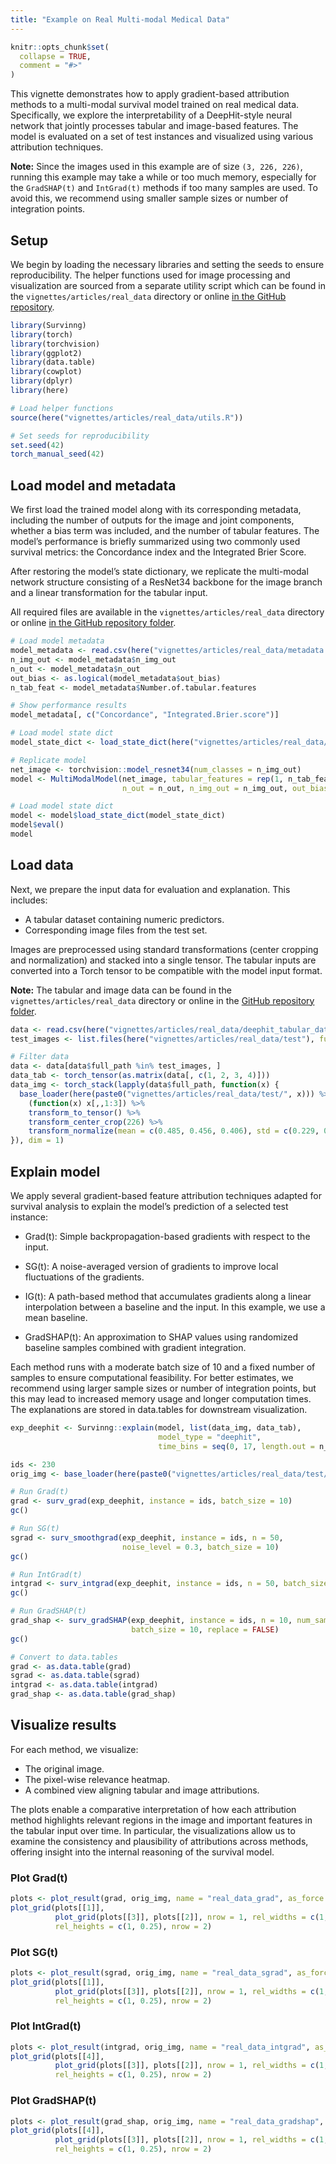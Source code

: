 ```yaml
---
title: "Example on Real Multi-modal Medical Data"
---
```


```r
knitr::opts_chunk$set(
  collapse = TRUE,
  comment = "#>"
)
```

This vignette demonstrates how to apply gradient-based attribution methods to a multi-modal survival model trained on real medical data. Specifically, we explore the interpretability of a DeepHit-style neural network that jointly processes tabular and image-based features. The model is evaluated on a set of test instances and visualized using various attribution techniques.

**Note:** Since the images used in this example are of size `(3, 226, 226)`, 
running this example may take a while or too much memory, especially for the 
`GradSHAP(t)` and `IntGrad(t)` methods if too many samples are used. To avoid
this, we recommend using smaller sample sizes or number of integration points.

## Setup

We begin by loading the necessary libraries and setting the seeds to ensure reproducibility. The helper functions used for image processing and visualization are sourced from a separate utility script
which can be found in the `vignettes/articles/real_data` directory or online 
[in the GitHub repository](https://github.com/bips-hb/Survinng/blob/2640cffaba38e81d6b6f2ee3051b2d9f44d0f86f/vignettes/articles/real_data/utils.R).

```r
library(Survinng)
library(torch)
library(torchvision)
library(ggplot2)
library(data.table)
library(cowplot)
library(dplyr)
library(here)

# Load helper functions
source(here("vignettes/articles/real_data/utils.R"))

# Set seeds for reproducibility
set.seed(42)
torch_manual_seed(42)
```


## Load model and metadata

We first load the trained model along with its corresponding metadata, including 
the number of outputs for the image and joint components, whether a bias term 
was included, and the number of tabular features. The model’s performance is 
briefly summarized using two commonly used survival metrics: the Concordance 
index and the Integrated Brier Score.

After restoring the model’s state dictionary, we replicate the multi-modal 
network structure consisting of a ResNet34 backbone for the image branch and a 
linear transformation for the tabular input.

All required files are available in the `vignettes/articles/real_data` directory 
or online [in the GitHub repository folder](https://github.com/bips-hb/Survinng/tree/2640cffaba38e81d6b6f2ee3051b2d9f44d0f86f/vignettes/articles/real_data).

```r
# Load model metadata
model_metadata <- read.csv(here("vignettes/articles/real_data/metadata.csv"))
n_img_out <- model_metadata$n_img_out
n_out <- model_metadata$n_out
out_bias <- as.logical(model_metadata$out_bias)
n_tab_feat <- model_metadata$Number.of.tabular.features

# Show performance results
model_metadata[, c("Concordance", "Integrated.Brier.score")]

# Load model state dict
model_state_dict <- load_state_dict(here("vignettes/articles/real_data/model.pt"))

# Replicate model
net_image <- torchvision::model_resnet34(num_classes = n_img_out)
model <- MultiModalModel(net_image, tabular_features = rep(1, n_tab_feat),
                         n_out = n_out, n_img_out = n_img_out, out_bias = out_bias)

# Load model state dict
model <- model$load_state_dict(model_state_dict)
model$eval()
model
```

## Load data

Next, we prepare the input data for evaluation and explanation. This includes:

* A tabular dataset containing numeric predictors.
* Corresponding image files from the test set.

Images are preprocessed using standard transformations (center cropping and 
normalization) and stacked into a single tensor. The tabular inputs are 
converted into a Torch tensor to be compatible with the model input format.

**Note:** The tabular and image data can be found in the `vignettes/articles/real_data` 
directory or online in the [GitHub repository folder](https://github.com/bips-hb/Survinng/tree/2640cffaba38e81d6b6f2ee3051b2d9f44d0f86f/vignettes/articles/real_data).

```r
data <- read.csv(here("vignettes/articles/real_data/deephit_tabular_data.csv"))
test_images <- list.files(here("vignettes/articles/real_data/test"), full.names = FALSE)

# Filter data
data <- data[data$full_path %in% test_images, ]
data_tab <- torch_tensor(as.matrix(data[, c(1, 2, 3, 4)]))
data_img <- torch_stack(lapply(data$full_path, function(x) {
  base_loader(here(paste0("vignettes/articles/real_data/test/", x))) %>%
    (function(x) x[,,1:3]) %>%
    transform_to_tensor() %>%
    transform_center_crop(226) %>%
    transform_normalize(mean = c(0.485, 0.456, 0.406), std = c(0.229, 0.224, 0.225))
}), dim = 1)
```

## Explain model

We apply several gradient-based feature attribution techniques adapted for survival 
analysis to explain the model's prediction of a selected test instance:

* Grad(t): Simple backpropagation-based gradients with respect to the input.

* SG(t): A noise-averaged version of gradients to improve local fluctuations of
the gradients.

* IG(t): A path-based method that accumulates gradients along a linear 
interpolation between a baseline and the input. In this example, we use a 
mean baseline.

* GradSHAP(t): An approximation to SHAP values using randomized baseline samples 
combined with gradient integration.

Each method runs with a moderate batch size of 10 and a fixed number of samples 
to ensure computational feasibility. For better estimates, we recommend using
larger sample sizes or number of integration points, but this may lead to
increased memory usage and longer computation times. The explanations are 
stored in data.tables for downstream visualization.

```r
exp_deephit <- Survinng::explain(model, list(data_img, data_tab), 
                                 model_type = "deephit",
                                 time_bins = seq(0, 17, length.out = n_out))

ids <- 230
orig_img <- base_loader(here(paste0("vignettes/articles/real_data/test/", data[ids, ]$full_path)))

# Run Grad(t)
grad <- surv_grad(exp_deephit, instance = ids, batch_size = 10)
gc()

# Run SG(t)
sgrad <- surv_smoothgrad(exp_deephit, instance = ids, n = 50, 
                         noise_level = 0.3, batch_size = 10)
gc()

# Run IntGrad(t)
intgrad <- surv_intgrad(exp_deephit, instance = ids, n = 50, batch_size = 10) 
gc()

# Run GradSHAP(t)
grad_shap <- surv_gradSHAP(exp_deephit, instance = ids, n = 10, num_samples = 50, 
                           batch_size = 10, replace = FALSE) 
gc()

# Convert to data.tables
grad <- as.data.table(grad)
sgrad <- as.data.table(sgrad)
intgrad <- as.data.table(intgrad)
grad_shap <- as.data.table(grad_shap)
```

## Visualize results

For each method, we visualize:

* The original image.
* The pixel-wise relevance heatmap.
* A combined view aligning tabular and image attributions.

The plots enable a comparative interpretation of how each attribution method
highlights relevant regions in the image and important features in the tabular 
input over time. In particular, the visualizations allow us to examine the 
consistency and plausibility of attributions across methods, offering insight 
into the internal reasoning of the survival model.


### Plot Grad(t)

```r
plots <- plot_result(grad, orig_img, name = "real_data_grad", as_force = FALSE)
plot_grid(plots[[1]], 
          plot_grid(plots[[3]], plots[[2]], nrow = 1, rel_widths = c(1, 7)),
          rel_heights = c(1, 0.25), nrow = 2)
```

### Plot SG(t)

```r
plots <- plot_result(sgrad, orig_img, name = "real_data_sgrad", as_force = FALSE)
plot_grid(plots[[1]], 
          plot_grid(plots[[3]], plots[[2]], nrow = 1, rel_widths = c(1, 7)),
          rel_heights = c(1, 0.25), nrow = 2)
```

### Plot IntGrad(t)

```r
plots <- plot_result(intgrad, orig_img, name = "real_data_intgrad", as_force = TRUE)
plot_grid(plots[[4]], 
          plot_grid(plots[[3]], plots[[2]], nrow = 1, rel_widths = c(1, 7)),
          rel_heights = c(1, 0.25), nrow = 2)
```

### Plot GradSHAP(t)

```r
plots <- plot_result(grad_shap, orig_img, name = "real_data_gradshap", as_force = TRUE)
plot_grid(plots[[4]], 
          plot_grid(plots[[3]], plots[[2]], nrow = 1, rel_widths = c(1, 7)),
          rel_heights = c(1, 0.25), nrow = 2)
```
